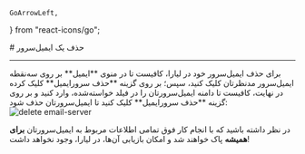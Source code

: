     GoArrowLeft,
} from "react-icons/go";


<Layout>
<Head>
<title>مستندات حذف ایمیل سرور - لیارا</title>
<meta property="og:title" content="مستندات خدمات رایانش ابری لیارا" />
<meta property="og:description" content="مستندات نحوه حذف ایمیل‌سرور در لیارا"  />
</Head>
# حذف یک ایمیل‌سرور

<hr className="mb-2" />
برای حذف ایمیل‌سرور خود در لیارا، کافیست تا در منوی **ایمیل‌** بر روی سه‌نقطه ایمیل‌سرور مدنظرتان کلیک کنید،
سپس؛ بر روی گزینه **حذف سرورایمیل** کلیک کرده 
در نهایت، کافیست تا دامنه ایمیل‌سرور‌تان را در فیلد خواسته‌شده، وارد کنید و بر روی گزینه **حذف سرورایمیل** کلیک کنید تا ایمیل‌سرور‌تان حذف شود:
<div className="h-4" />
<img src="https://media.liara.ir/docs/delete-email-server.gif" alt="delete email-server"/>
<div className="h-4" />

در نظر داشته باشید که با انجام کار فوق تمامی اطلاعات مربوط به ایمیل‌سرور‌تان
**برای همیشه** پاک خواهند شد و امکان بازیابی آن‌ها، در لیارا، وجود نخواهد داشت!

</Layout>